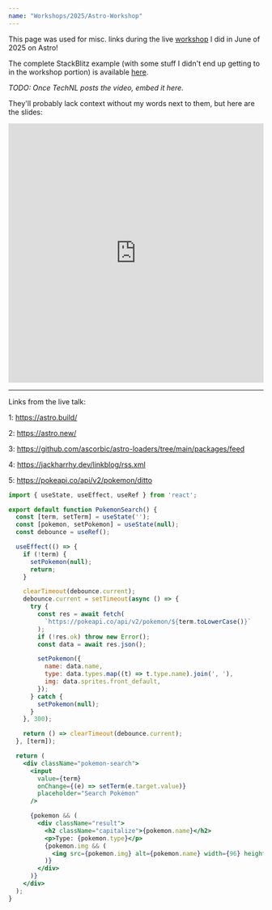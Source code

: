 ```yaml
---
name: "Workshops/2025/Astro-Workshop"
---
```


<div class="w-full h-4"></div>

This page was used for misc. links during the live [workshop](https://members.technl.ca/eventcalendar/Details/astro-workshop-with-jack-harrhy-1415511) I did in June of 2025 on Astro!

<div class="w-full h-4"></div>

The complete StackBlitz example (with some stuff I didn't end up getting to in the workshop portion) is available [here](https://stackblitz.com/edit/astro-workshop-2025?file=README.md).

<div class="w-full h-4"></div>

_TODO: Once TechNL posts the video, embed it here._

<div class="w-full h-4"></div>

They'll probably lack context without my words next to them, but here are the slides:

<iframe src="https://link.excalidraw.com/p/readonly/QiJvLEU9Lq6limN5W9lg" width="100%" height="512px" style="border: none;"></iframe>

---

Links from the live talk:

<div class="w-full h-4"></div>

1: https://astro.build/

<div class="w-full h-4"></div>

2: https://astro.new/

<div class="w-full h-4"></div>

3: https://github.com/ascorbic/astro-loaders/tree/main/packages/feed

<div class="w-full h-4"></div>

4: https://jackharrhy.dev/linkblog/rss.xml

<div class="w-full h-4"></div>

5: https://pokeapi.co/api/v2/pokemon/ditto

<div class="w-full h-4"></div>

```jsx
import { useState, useEffect, useRef } from 'react';

export default function PokemonSearch() {
  const [term, setTerm] = useState('');
  const [pokemon, setPokemon] = useState(null);
  const debounce = useRef();

  useEffect(() => {
    if (!term) {
      setPokemon(null);
      return;
    }

    clearTimeout(debounce.current);
    debounce.current = setTimeout(async () => {
      try {
        const res = await fetch(
          `https://pokeapi.co/api/v2/pokemon/${term.toLowerCase()}`
        );
        if (!res.ok) throw new Error();
        const data = await res.json();

        setPokemon({
          name: data.name,
          type: data.types.map((t) => t.type.name).join(', '),
          img: data.sprites.front_default,
        });
      } catch {
        setPokemon(null);
      }
    }, 300);

    return () => clearTimeout(debounce.current);
  }, [term]);

  return (
    <div className="pokemon-search">
      <input
        value={term}
        onChange={(e) => setTerm(e.target.value)}
        placeholder="Search Pokémon"
      />

      {pokemon && (
        <div className="result">
          <h2 className="capitalize">{pokemon.name}</h2>
          <p>Type: {pokemon.type}</p>
          {pokemon.img && (
            <img src={pokemon.img} alt={pokemon.name} width={96} height={96} />
          )}
        </div>
      )}
    </div>
  );
}

```

